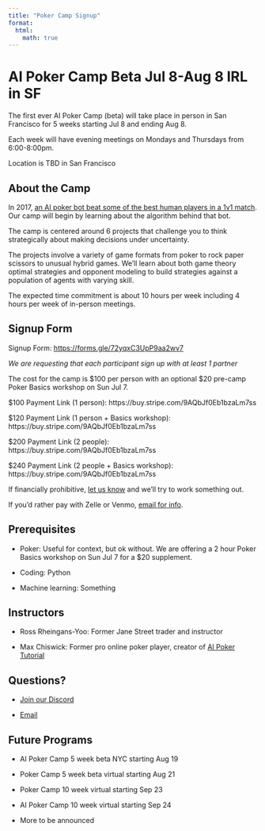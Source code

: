 ```yaml
---
title: "Poker Camp Signup"
format:
  html:
    math: true
---
```

# AI Poker Camp Beta Jul 8-Aug 8 IRL in SF 

The first ever AI Poker Camp (beta) will take place in person in San Francisco for 5 weeks starting Jul 8 and ending Aug 8. 

Each week will have evening meetings on Mondays and Thursdays from 6:00-8:00pm. 

Location is TBD in San Francisco

## About the Camp

In 2017, [an AI poker bot beat some of the best human players in a 1v1 match](https://en.wikipedia.org/wiki/Libratus#2017_humans_versus_AI_match). Our camp will begin by learning about the algorithm behind that bot. 

The camp is centered around 6 projects that challenge you to think strategically about making decisions under uncertainty. 

The projects involve a variety of game formats from poker to rock paper scissors to unusual hybrid games. We’ll learn about both game theory optimal strategies and opponent modeling to build strategies against a population of agents with varying skill. 

The expected time commitment is about 10 hours per week including 4 hours per week of in-person meetings. 

## Signup Form 

Signup Form: [https://forms.gle/72yqxC3UpP9aa2wv7]() 

*We are requesting that each participant sign up with at least 1 partner*

The cost for the camp is $100 per person with an optional $20 pre-camp Poker Basics workshop on Sun Jul 7. 

$100 Payment Link (1 person): https://buy.stripe.com/9AQbJf0Eb1bzaLm7ss 

$120 Payment Link (1 person + Basics workshop): https://buy.stripe.com/9AQbJf0Eb1bzaLm7ss 

$200 Payment Link (2 people): https://buy.stripe.com/9AQbJf0Eb1bzaLm7ss 

$240 Payment Link (2 people + Basics workshop): https://buy.stripe.com/9AQbJf0Eb1bzaLm7ss 

If financially prohibitive, [let us know](mailto:info@poker.camp) and we’ll try to work something out. 

If you'd rather pay with Zelle or Venmo, [email for info](mailto:info@poker.camp). 

## Prerequisites 

- Poker: Useful for context, but ok without. We are offering a 2 hour Poker Basics workshop on Sun Jul 7 for a $20 supplement. 

- Coding: Python

- Machine learning: Something

## Instructors 

- Ross Rheingans-Yoo: Former Jane Street trader and instructor

- Max Chiswick: Former pro online poker player, creator of [AI Poker Tutorial](https://aipokertutorial.com)

## Questions? 

- [Join our Discord](https://discord.gg/ATg5HQpZ)

- [Email](mailto:info@poker.camp) 

## Future Programs 

- AI Poker Camp 5 week beta NYC starting Aug 19

- Poker Camp 5 week beta virtual starting Aug 21

- Poker Camp 10 week virtual starting Sep 23

- AI Poker Camp 10 week virtual starting Sep 24

- More to be announced 
